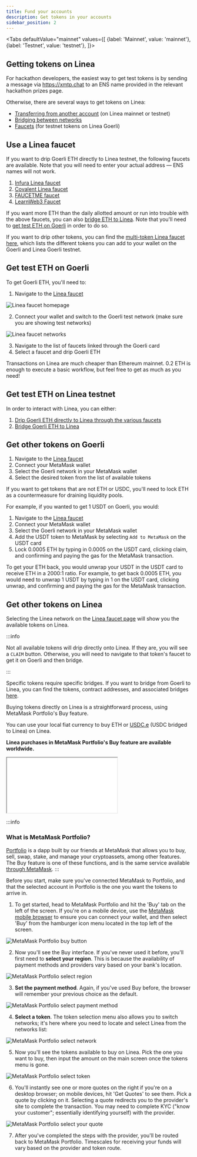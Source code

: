 ```yaml
---
title: Fund your accounts
description: Get tokens in your accounts
sidebar_position: 2
---
```


<Tabs
  defaultValue="mainnet"
  values={[
    {label: 'Mainnet', value: 'mainnet'},
    {label: 'Testnet', value: 'testnet'},
  ]}>
  
  <TabItem value="testnet">
    
## Getting tokens on Linea

For hackathon developers, the easiest way to get test tokens is by sending a message via https://xmtp.chat to an ENS name provided in the relevant hackathon prizes page.

Otherwise, there are several ways to get tokens on Linea:

- [Transferring from another account](https://support.metamask.io/hc/en-us/articles/360015488931-How-to-send-tokens-from-your-MetaMask-wallet) (on Linea mainnet or testnet)
- [Bridging between networks](./bridges-of-linea/index.mdx)
- [Faucets](#use-a-linea-faucet) (for testnet tokens on Linea Goerli)

## Use a Linea faucet

If you want to drip Goerli ETH directly to Linea testnet, the following faucets are available. Note that you will need to enter your actual address — ENS names will not work.

1. [Infura Linea faucet](https://infura.io/faucet/linea)
2. [Covalent Linea faucet](https://www.covalenthq.com/faucet/)
3. [FAUCETME faucet](https://linea.faucetme.pro/)
4. [LearnWeb3 Faucet](https://learnweb3.io/faucets/linea_goerli) 

If you want more ETH than the daily allotted amount or run into trouble with the above faucets, you can also [bridge ETH to Linea](/use-mainnet/bridges-of-linea/how-to-bridge-eth). Note that you'll need to [get test ETH on Goerli](#get-test-eth-on-goerli) in order to do so.

If you want to drip other tokens, you can find the [multi-token Linea faucet here](https://faucet.goerli.linea.build/), which lists the different tokens you can add to your wallet on the Goerli and Linea Goerli testnet.

## Get test ETH on Goerli

To get Goerli ETH, you'll need to:

1. Navigate to the [Linea faucet](https://faucet.goerli.linea.build/)

<div class="center-container">
  <div class="img-large">
    <img
      src="/img/article_images/Use_Linea/Fund_your_accounts/Linea_faucet_landing_page.png"
      alt="Linea faucet homepage"
    />
  </div>
</div>

2. Connect your wallet and switch to the Goerli test network (make sure you are showing test networks)

<div class="center-container">
  <div class="img-large">
    <img
      src="/img/article_images/Use_Linea/Fund_your_accounts/Linea_faucet_available_tokens_testnet.png"
      alt="Linea faucet networks"
    />
  </div>
</div>

3. Navigate to the list of faucets linked through the Goerli card
1. Select a faucet and drip Goerli ETH

Transactions on Linea are much cheaper than Ethereum mainnet. 0.2 ETH is enough to execute a basic workflow, but feel free to get as much as you need!

## Get test ETH on Linea testnet

In order to interact with Linea, you can either:

1. [Drip Goerli ETH directly to Linea through the various faucets](#use-a-linea-faucet)
1. [Bridge Goerli ETH to Linea](/use-mainnet/bridges-of-linea/how-to-bridge-eth)

## Get other tokens on Goerli

1. Navigate to the [Linea faucet](https://faucet.goerli.linea.build/)
1. Connect your MetaMask wallet
1. Select the Goerli network in your MetaMask wallet
1. Select the desired token from the list of available tokens

If you want to get tokens that are not ETH or USDC, you'll need to lock ETH as a countermeasure for draining liquidity pools.

For example, if you wanted to get 1 USDT on Goerli, you would:

1. Navigate to the [Linea faucet](https://faucet.goerli.linea.build/)
1. Connect your MetaMask wallet
1. Select the Goerli network in your MetaMask wallet
1. Add the USDT token to MetaMask by selecting `Add to MetaMask` on the USDT card
1. Lock 0.0005 ETH by typing in 0.0005 on the USDT card, clicking claim, and confirming and paying the gas for the MetaMask transaction.

To get your ETH back, you would unwrap your USDT in the USDT card to receive ETH in a 2000:1 ratio. For example, to get back 0.0005 ETH, you would need to unwrap 1 USDT by typing in 1 on the USDT card, clicking unwrap, and confirming and paying the gas for the MetaMask transaction.

## Get other tokens on Linea

Selecting the Linea network on the [Linea faucet page](https://faucet.goerli.linea.build/) will show you the available tokens on Linea.

:::info

Not all available tokens will drip directly onto Linea. If they are, you will see a `CLAIM` button. Otherwise, you will need to navigate to that token's faucet to get it on Goerli and then bridge.

:::

Specific tokens require specific bridges. If you want to bridge from Goerli to Linea, you can find the tokens, contract addresses, and associated bridges [here](./info-contracts.mdx#token-contract-addresses-and-bridges).
  </TabItem>
  
  <TabItem value="mainnet">
  Buying tokens directly on Linea is a straightforward process, using MetaMask Portfolio's Buy feature. 
  
  You can use your local fiat currency to buy ETH or [USDC.e](support.linea.build/hc/en-us/articles/18000020097051) (USDC bridged to Linea) on Linea.

**Linea purchases in MetaMask Portfolio's Buy feature are available worldwide.**

<div class="center-container">
    <div class="video-container">
      <iframe
        class="video-iframe"
        src="//www.youtube-nocookie.com/embed/BOPDw348-zg"
        title="TITLE"
        allow="accelerometer; autoplay; clipboard-write; encrypted-media; gyroscope; picture-in-picture; web-share"
        allowFullScreen></iframe>
    </div>
</div>

:::info
### What is MetaMask Portfolio?

[Portfolio](https://portfolio.metamask.io/) is a dapp built by our friends at MetaMask that allows you to buy, sell, swap, stake, and manage your cryptoassets, among other features. The Buy feature is one of these functions, and is the same service available [through MetaMask](https://support.metamask.io/hc/articles/360058239311).
:::

Before you start, make sure you've connected MetaMask to Portfolio, and that the selected account in Portfolio is the one you want the tokens to arrive in.

1. To get started, head to MetaMask Portfolio and hit the 'Buy' tab on the left of the screen. If you're on a mobile device, use the [MetaMask mobile browser](https://support.metamask.io/hc/articles/6356387482523) to ensure you can connect your wallet, and then select 'Buy' from the hamburger icon menu located in the top left of the screen.

<div class="center-container">
  <div class="img-medium">
    <img
      src="/guide-media/01HFEDQNZAVMR1RPVN5KH7ASPK"
      alt="MetaMask Portfolio buy button"
    />
  </div>
</div>

2. Now you'll see the Buy interface. If you've never used it before, you'll first need to **select your region**. This is because the availability of payment methods and providers vary based on your bank's location.

<div class="center-container">
  <div class="img-medium">
    <img
      src="/guide-media/01HFEDQKFK2ET1580NX9K3JSAY"
      alt="MetaMask Portfolio select region"
    />
  </div>
</div>

3. **Set the payment method**. Again, if you've used Buy before, the browser will remember your previous choice as the default.

<div class="center-container">
  <div class="img-medium">
    <img
      src="/guide-media/01HFEDQM1D640Q9GSPH103VS0P"
      alt="MetaMask Portfolio select payment method"
    />
  </div>
</div>

4. **Select a token**. The token selection menu also allows you to switch networks; it's here where you need to locate and select Linea from the networks list:

<div class="center-container">
  <div class="img-medium">
    <img
      src="/guide-media/01HFEDQHMST54HK5R18MEKWB2P"
      alt="MetaMask Portfolio select network"
    />
  </div>
</div>

5. Now you'll see the tokens available to buy on Linea. Pick the one you want to buy, then input the amount on the main screen once the tokens menu is gone.

<div class="center-container">
  <div class="img-medium">
    <img
      src="/guide-media/01HFEDQEMT2SB61Q25PAF8V75X"
      alt="MetaMask Portfolio select token"
    />
  </div>
</div>

6. You'll instantly see one or more quotes on the right if you're on a desktop browser; on mobile devices, hit 'Get Quotes' to see them. Pick a quote by clicking on it. Selecting a quote redirects you to the provider's site to complete the transaction. You may need to complete KYC ("know your customer"; essentially identifying yourself) with the provider.

<div class="center-container">
  <div class="img-medium">
    <img
      src="/guide-media/01HFEDQFS418ZHH3TAY8RVDNVC"
      alt="MetaMask Portfolio select your quote"
    />
  </div>
</div>

7. After you've completed the steps with the provider, you'll be routed back to MetaMask Portfolio. Timescales for receiving your funds will vary based on the provider and token route.

  </TabItem>
  
</Tabs>

